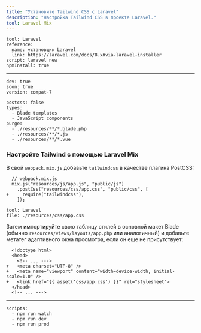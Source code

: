 ```yaml
---
title: "Установите Tailwind CSS с Laravel"
description: "Настройка Tailwind CSS в проекте Laravel."
tool: Laravel Mix
---
```


```preval installation
tool: Laravel
reference:
  name: установщик Laravel 
  link: https://laravel.com/docs/8.x#via-laravel-installer
script: laravel new
npmInstall: true
```

---

```preval setup
dev: true
soon: true
version: compat-7
```

```preval configuration
postcss: false
types:
  - Blade templates
  - JavaScript components
purge: 
  - ./resources/**/*.blade.php
  - ./resources/**/*.js
  - ./resources/**/*.vue
```

### Настройте Tailwind с помощью Laravel Mix

В свой `webpack.mix.js` добавьте `tailwindcss` в качестве плагина PostCSS:

```diff-js
  // webpack.mix.js
  mix.js("resources/js/app.js", "public/js")
    .postCss("resources/css/app.css", "public/css", [
+     require("tailwindcss"),
    ]);
```

```preval include
tool: Laravel
file: ./resources/css/app.css
```

Затем импортируйте свою таблицу стилей в основной макет Blade (обычно `resources/views/layouts/app.php` или аналогичный) и добавьте метатег адаптивного окна просмотра, если он еще не присутствует:

```diff-html
  <!doctype html>
  <head>
    <!-- ... --->
+   <meta charset="UTF-8" />
+   <meta name="viewport" content="width=device-width, initial-scale=1.0" />
+   <link href="{{ asset('css/app.css') }}" rel="stylesheet">
  </head>
  <!-- ... --->
```

---

```preval finish
scripts:
  - npm run watch
  - npm run dev
  - npm run prod
```

